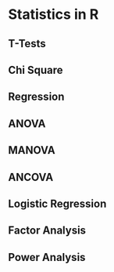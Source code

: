 # Statistics in R
  
## T-Tests

## Chi Square

## Regression

## ANOVA

## MANOVA

## ANCOVA

## Logistic Regression

## Factor Analysis

## Power Analysis